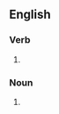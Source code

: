 ==English==

===Verb===
{{head|en|verb form}}

# {{en-third-person singular of|collocate}}

===Noun===
{{head|en|noun plural form}}

# {{plural of|collocate|lang=en}}